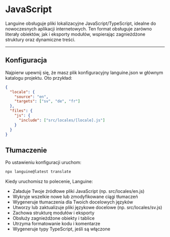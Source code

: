 # JavaScript

Languine obsługuje pliki lokalizacyjne JavaScript/TypeScript, idealne do nowoczesnych aplikacji internetowych. Ten format obsługuje zarówno literały obiektów, jak i eksporty modułów, wspierając zagnieżdżone struktury oraz dynamiczne treści.

---

## Konfiguracja

Najpierw upewnij się, że masz plik konfiguracyjny languine.json w głównym katalogu projektu. Oto przykład:

```json
{
  "locale": {
    "source": "en",
    "targets": ["sv", "de", "fr"]
  },
  "files": {
    "js": {
      "include": ["src/locales/[locale].js"]
    }
  }
}
```

## Tłumaczenie

Po ustawieniu konfiguracji uruchom:

```bash
npx languine@latest translate
```

Kiedy uruchomisz to polecenie, Languine:

- Załaduje Twoje źródłowe pliki JavaScript (np. src/locales/en.js)
- Wykryje wszelkie nowe lub zmodyfikowane ciągi tłumaczeń
- Wygeneruje tłumaczenia dla Twoich docelowych języków
- Utworzy lub zaktualizuje pliki językowe docelowe (np. src/locales/sv.js)
- Zachowa strukturę modułów i eksporty
- Obsłuży zagnieżdżone obiekty i tablice
- Utrzyma formatowanie kodu i komentarze
- Wygeneruje typy TypeScript, jeśli są włączone
